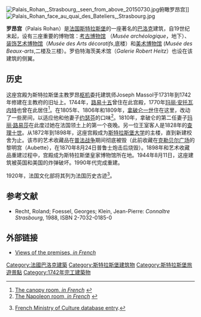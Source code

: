 [[File:Palais_Rohan,_Strasbourg,_seen_from_above_20150730.jpg|right]]俯瞰罗昂宫]]
[[File:Palais_Rohan_face_au_quai_des_Bateliers,_Strasbourg.jpg|thumb]]

'''罗昂宫'''（Palais Rohan）是[[法国|法国]][[斯特拉斯堡|斯特拉斯堡]]的一座著名的[[巴洛克|巴洛克]]建筑，自19世纪末起，设有三座重要的博物馆：[[考古博物馆_(斯特拉斯堡)|考古博物馆]] （''Musée archéologique''，地下）、[[装饰艺术博物馆_(斯特拉斯堡)|装饰艺术博物馆]]（''Musée des Arts décoratifs'',底楼）和[[斯特拉斯堡美术博物馆|美术博物馆]] (''Musée des Beaux-arts'',二楼及三楼）。罗伯特海茨美术馆（''Galerie Robert Heitz''）也设在该建筑的侧翼。 

== 历史 ==
这座宫殿为斯特拉斯堡主教罗昂[[枢机|枢机]]委托建筑师Joseph Massol于1731年到1742年修建在主教府的旧址上。1744年，[[路易十五|路易十五]]曾住在此宫殿，1770年[[玛丽·安托瓦内特|玛丽·安托瓦内特]]也曾在此居住<ref>[http://www.jmrw.com/France/Strasbourg/pages/Musee_Arts_Decoratifs.htm The canopy room, ''in French''] {{webarchive|url=https://web.archive.org/web/20100305122129/http://www.jmrw.com/France/Strasbourg/pages/Musee_Arts_Decoratifs.htm |date=2010-03-05 }}</ref>。在1805年、1806年和1809年，[[拿破仑一世|拿破仑一世]]住在这里，改动了一些房间，以适应他和他妻子[[约瑟芬|约瑟芬]]的口味<ref>[http://ameliefr.club.fr/Kleber.html The Napoleon room, ''in French''] {{webarchive|url=https://web.archive.org/web/20090406171514/http://ameliefr.club.fr/Kleber.html |date=2009-04-06 }}</ref>。1810年，拿破仑的第二任妻子[[玛丽·路易莎|玛丽·路易莎]]在此度过她在法国领土上的第一个夜晚。另一位王室客人是1828年的[[查理十世_(法兰西)|查理十世]]。从1872年到1898年，这座宫殿成为[[斯特拉斯堡大学|斯特拉斯堡大学]]的主楼，直到新建校舍为止。该市的艺术收藏品在[[普法战争|普法战争]]期间彻底被毁（此前收藏在[[克勒贝尔广场|克勒贝尔广场]]的黎明宫（Aubette），在1870年8月24日普鲁士炮击后烧毁）。1898年和艺术收藏品重建过程中，宫殿成为斯特拉斯堡皇家博物馆所在地。1944年8月11日，这座建筑被英国和美国的炸弹破坏。1990年代完成重建。 

1920年，法国文化部将其列为法国历史古迹<ref>{{Fr icon}} [http://www.culture.gouv.fr/public/mistral/merimee_fr?ACTION=RETROUVER&FIELD_1=INSEE&VALUE_1=67482&NUMBER=68&GRP=0&REQ=%28%2867482%29%20%3aINSEE%20%29&USRNAME=nobody&USRPWD=4%24%2534P&SPEC=9&SYN=1&IMLY=&MAX1=1&MAX2=100&MAX3=100&DOM=Tous French Ministry of Culture database entry].</ref>。

== 参考文献 ==
*Recht, Roland; Foessel, Georges; Klein, Jean-Pierre: ''Connaître Strasbourg'', 1988, ISBN 2-7032-0185-0
<references/>

== 外部链接 ==
{{Commonscat|Palais Rohan, Strasbourg}}
*[https://web.archive.org/web/20090406111532/http://www.musees-strasbourg.org/F/musees/artdeco/artdeco_oc.html Views of the premises, ''in French'']

{{coord|48.581|N|7.752|E|display=title|source:dewiki}}
[[Category:法國巴洛克建築|Category:法國巴洛克建築]]
[[Category:斯特拉斯堡建筑物|Category:斯特拉斯堡建筑物]]
[[Category:斯特拉斯堡旅遊景點|Category:斯特拉斯堡旅遊景點]]
[[Category:1742年完工建築物|Category:1742年完工建築物]]